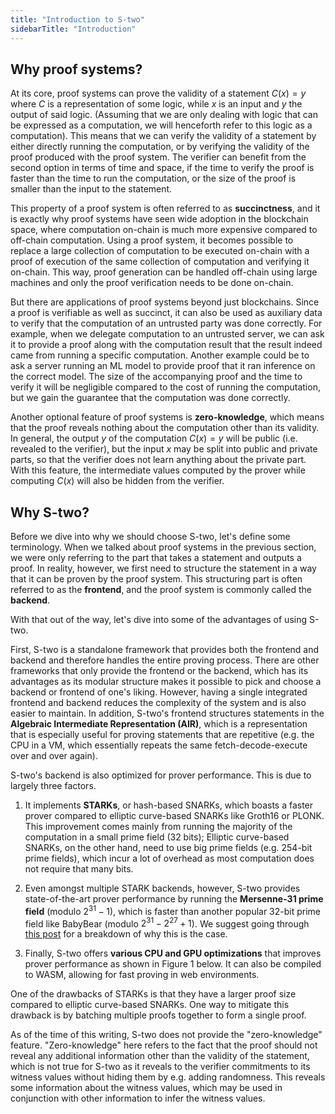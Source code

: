 ```yaml
---
title: "Introduction to S-two"
sidebarTitle: "Introduction"
---
```


## Why proof systems?

At its core, proof systems can prove the validity of a statement $C(x)=y$ where $C$ is a representation of some logic, while $x$ is an input and $y$ the output of said logic.
(Assuming that we are only dealing with logic that can be expressed as a computation, we will henceforth refer to this logic as a computation).
This means that we can verify the validity of a statement by either directly running the computation, or by verifying the validity of the proof produced with the proof system.
The verifier can benefit from the second option in terms of time and space, if the time to verify the proof is faster than the time to run the computation, or the size of the proof is smaller than the input to the statement.

This property of a proof system is often referred to as **succinctness**, and it is exactly why proof systems have seen wide adoption in the blockchain space, where computation on-chain is much more expensive compared to off-chain computation.
Using a proof system, it becomes possible to replace a large collection of computation to be executed on-chain with a proof of execution of the same collection of computation and verifying it on-chain.
This way, proof generation can be handled off-chain using large machines and only the proof verification needs to be done on-chain.

But there are applications of proof systems beyond just blockchains.
Since a proof is verifiable as well as succinct, it can also be used as auxiliary data to verify that the computation of an untrusted party was done correctly.
For example, when we delegate computation to an untrusted server, we can ask it to provide a proof along with the computation result that the result indeed came from running a specific computation.
Another example could be to ask a server running an ML model to provide proof that it ran inference on the correct model.
The size of the accompanying proof and the time to verify it will be negligible compared to the cost of running the computation, but we gain the guarantee that the computation was done correctly.

Another optional feature of proof systems is **zero-knowledge**, which means that the proof reveals nothing about the computation other than its validity.
In general, the output $y$ of the computation $C(x)=y$ will be public (i.e. revealed to the verifier), but the input $x$ may be split into public and private parts, so that the verifier does not learn anything about the private part.
With this feature, the intermediate values computed by the prover while computing $C(x)$ will also be hidden from the verifier.


## Why S-two?

Before we dive into why we should choose S-two, let's define some terminology. When we talked about proof systems in the previous section, we were only referring to the part that takes a statement and outputs a proof. In reality, however, we first need to structure the statement in a way that it can be proven by the proof system. This structuring part is often referred to as the **frontend**, and the proof system is commonly called the **backend**.

With that out of the way, let's dive into some of the advantages of using S-two.

First, S-two is a standalone framework that provides both the frontend and backend and therefore handles the entire proving process. There are other frameworks that only provide the frontend or the backend, which has its advantages as its modular structure makes it possible to pick and choose a backend or frontend of one's liking. However, having a single integrated frontend and backend reduces the complexity of the system and is also easier to maintain.
In addition, S-two's frontend structures statements in the **Algebraic Intermediate Representation (AIR)**, which is a representation that is especially useful for proving statements that are repetitive (e.g. the CPU in a VM, which essentially repeats the same fetch-decode-execute over and over again).

S-two's backend is also optimized for prover performance. This is due to largely three factors.

1. It implements **STARKs**, or hash-based SNARKs, which boasts a faster prover compared to elliptic curve-based SNARKs like Groth16 or PLONK. This improvement comes mainly from running the majority of the computation in a small prime field (32 bits); Elliptic curve-based SNARKs, on the other hand, need to use big prime fields (e.g. 254-bit prime fields), which incur a lot of overhead as most computation does not require that many bits.
2. Even amongst multiple STARK backends, however, S-two provides state-of-the-art prover performance by running the **Mersenne-31 prime field** (modulo $2^{31} - 1$), which is faster than another popular 32-bit prime field like BabyBear (modulo $2^{31} - 2^{27} + 1$). We suggest going through [this post](https://blog.zksecurity.xyz/posts/circle-starks-1/) for a breakdown of why this is the case.

3. Finally, S-two offers **various CPU and GPU optimizations** that improves prover performance as shown in Figure 1 below. It can also be compiled to WASM, allowing for fast proving in web environments.

<Frame caption="Figure 1: Prover performance optimizations in S-two">
  <!-- Chart showing Stwo performance comparison would go here -->
</Frame>

One of the drawbacks of STARKs is that they have a larger proof size compared to elliptic curve-based SNARKs. One way to mitigate this drawback is by batching multiple proofs together to form a single proof.

<Note>
As of the time of this writing, S-two does not provide the "zero-knowledge" feature.
"Zero-knowledge" here refers to the fact that the proof should not reveal any additional information other than the validity of the statement, which is not true for S-two as it reveals to the verifier commitments to its witness values without hiding them by e.g. adding randomness.
This reveals some information about the witness values, which may be used in conjunction with other information to infer the witness values.
</Note>
